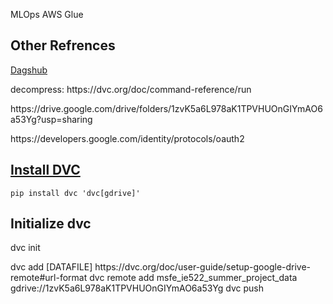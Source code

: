 MLOps
AWS Glue

## Other Refrences

[Dagshub](https://dagshub.com/?utm_source=google&utm_medium=cpc&utm_campaign=search-data-science-github&utm_id=13291698713&gclid=CjwKCAjwi9-HBhACEiwAPzUhHIIv_SSd30EWaP0rEXboIEYTBMrndXCd_OnaosaYOBMmx7idAD7J6RoCBn4QAvD_BwE)


decompress: https://dvc.org/doc/command-reference/run

https://drive.google.com/drive/folders/1zvK5a6L978aK1TPVHUOnGIYmAO6a53Yg?usp=sharing

https://developers.google.com/identity/protocols/oauth2


## [Install DVC](https://dvc.org/doc/install)

    pip install dvc 'dvc[gdrive]'

## Initialize dvc
dvc init

dvc add [DATAFILE]
https://dvc.org/doc/user-guide/setup-google-drive-remote#url-format
dvc remote add msfe_ie522_summer_project_data	gdrive://1zvK5a6L978aK1TPVHUOnGIYmAO6a53Yg
dvc push



